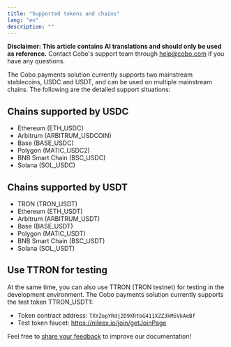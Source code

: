 ```yaml
---
title: "Supported tokens and chains"
lang: "en"
description: ""
---
```


<Note>**Disclaimer: This article contains AI translations and should only be used as reference.** Contact Cobo's support team through [help@cobo.com](mailto:help@cobo.com) if you have any questions.</Note>

The Cobo payments solution currently supports two mainstream stablecoins, USDC and USDT, and can be used on multiple mainstream chains. The following are the detailed support situations:

## Chains supported by USDC
* Ethereum (ETH_USDC)
* Arbitrum (ARBITRUM_USDCOIN)
* Base (BASE_USDC)
* Polygon (MATIC_USDC2)
* BNB Smart Chain (BSC_USDC)
* Solana (SOL_USDC)

## Chains supported by USDT
* TRON (TRON_USDT)
* Ethereum (ETH_USDT)
* Arbitrum (ARBITRUM_USDT)
* Base (BASE_USDT)
* Polygon (MATIC_USDT) 
* BNB Smart Chain (BSC_USDT)
* Solana (SOL_USDT)

## Use TTRON for testing

At the same time, you can also use TTRON (TRON testnet) for testing in the development environment. The Cobo payments solution currently supports the test token TTRON_USDT1:

* Token contract address: `TXYZopYRdj2D9XRtbG411XZZ3kM5VkAeBf`
* Test token faucet: https://nileex.io/join/getJoinPage

<Tip>Feel free to [share your feedback](https://forms.zohopublic.com/cobo/form/DocumentFeedbackForm/formperma/QvLOhxJv1_JMsJ-1dleZ8Itb_7rzN-LtgvsDdxosoVI) to improve our documentation!</Tip>

